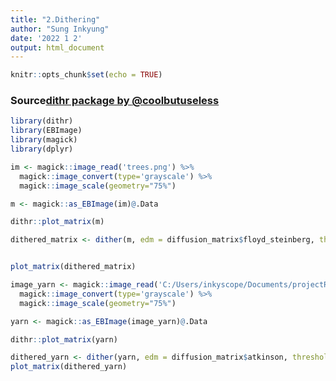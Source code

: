 ```yaml
---
title: "2.Dithering"
author: "Sung Inkyung"
date: '2022 1 2'
output: html_document
---
```


```r
knitr::opts_chunk$set(echo = TRUE)
```
### Source[dithr package by @coolbutuseless](https://coolbutuseless.github.io/2018/02/05/dithr-package-for-error-diffusion-dithering-in-r/)
```r
library(dithr)
library(EBImage)
library(magick)
library(dplyr)
```

```r
im <- magick::image_read('trees.png') %>%
  magick::image_convert(type='grayscale') %>%
  magick::image_scale(geometry="75%")

m <- magick::as_EBImage(im)@.Data

dithr::plot_matrix(m)

dithered_matrix <- dither(m, edm = diffusion_matrix$floyd_steinberg, threshold = 0.6) #atkinson


plot_matrix(dithered_matrix)
```


```r
image_yarn <- magick::image_read('C:/Users/inkyscope/Documents/projectR/30DayChartChallenge/data/yarn.png') %>%
  magick::image_convert(type='grayscale') %>%
  magick::image_scale(geometry="75%")

yarn <- magick::as_EBImage(image_yarn)@.Data

dithr::plot_matrix(yarn)

dithered_yarn <- dither(yarn, edm = diffusion_matrix$atkinson, threshold = 0.6) 
plot_matrix(dithered_yarn)

```